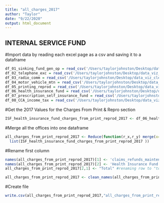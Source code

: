```yaml
---
title: "all_charges_2017"
author: "Taylor"
date: "9/22/2020"
output: html_document
---
```


## INTERNAL SERVICE FUND
#Import data by reading each excel page as a csv and saving it to a dataframe
```r
df_01_sinking_fund_gen_op = read_csv('/Users/taylorjohnston/Desktop/data_viz_cle/cle-budget/InternalServiceFund/01_SinkingFundGenOp_pg465.csv')
df_02_telephone_exc = read_csv('/Users/taylorjohnston/Desktop/data_viz_cle/cle-budget/InternalServiceFund/02_TelephoneExchange_pg467-68.csv')
df_03_radio_comm = read_csv('/Users/taylorjohnston/Desktop/data_viz_cle/cle-budget/InternalServiceFund/03_OfficeofRadioComm_pg472-73.csv')
df_04_motor_vehicle_mtn = read_csv('/Users/taylorjohnston/Desktop/data_viz_cle/cle-budget/InternalServiceFund/04_MotorVehicleMtn_pg477-79.csv')
df_05_printing_reprod = read_csv('/Users/taylorjohnston/Desktop/data_viz_cle/cle-budget/InternalServiceFund/05_Printing&Reproduc_pg482-83.csv')
df_06_health_insurance_fund = read_csv('/Users/taylorjohnston/Desktop/data_viz_cle/cle-budget/InternalServiceFund/06_HealthSelfInsuranceFund_pg488.csv')
df_07_prescription_self_insurance_fund = read_csv('/Users/taylorjohnston/Desktop/data_viz_cle/cle-budget/InternalServiceFund/07_PrscptnSelfInsrncFund_pg489.csv')
df_08_CCA_income_tax = read_csv('/Users/taylorjohnston/Desktop/data_viz_cle/cle-budget/InternalServiceFund/08_CCAIncomeTaxAdmin_pg493-95.csv')
```


#Get the 2017 Values for the Charges From Print & Repro section
```r
ISF_health_insurance_fund_charges_from_print_reprod_2017 <- df_06_health_insurance_fund[18:19, 1:2]
```

#Merge all the offices into one dataframe

```r
all_charges_from_print_reprod_2017 <- Reduce(function(r_x,r_y) merge(x=r_x, y=r_y, by=1, all=TRUE),  
  list(ISF_health_insurance_fund_charges_from_print_reprod_2017 ))
```

#Rename first column
```r
names(all_charges_from_print_reprod_2017)[1] <- 'claims_refunds_maintenance_2017'
names(all_charges_from_print_reprod_2017)[2] <- 'Health Insurance Fund'
all_charges_from_print_reprod_2017[2,1] <- "Total" #renaming row to "total"

all_charges_from_print_reprod_2017 <- clean_names(all_charges_from_print_reprod_2017) #cleans the column names

```

#Create file
```r
write.csv(all_charges_from_print_reprod_2017,"all_charges_from_print_reprod_2017.csv")
```
